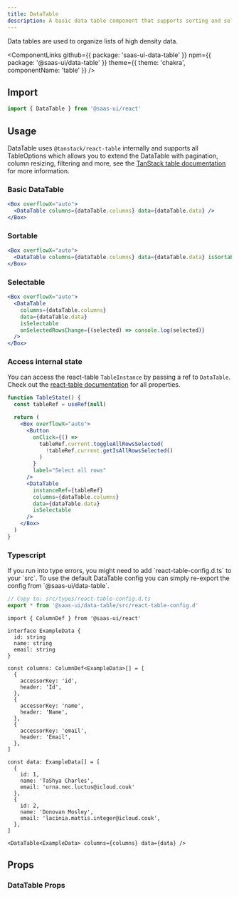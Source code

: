 ```yaml
---
title: DataTable
description: A basic data table component that supports sorting and selections.
---
```


Data tables are used to organize lists of high density data.

<ComponentLinks
  github={{ package: 'saas-ui-data-table' }}
  npm={{ package: '@saas-ui/data-table' }}
  theme={{ theme: 'chakra', componentName: 'table' }}
/>

## Import

```ts
import { DataTable } from '@saas-ui/react'
```

## Usage

DataTable uses `@tanstack/react-table` internally and supports all TableOptions which allows you to extend the DataTable with pagination, column resizing, filtering and more, see the [TanStack table documentation](https://tanstack.com/table/v8/docs/api/core/table) for more information.

### Basic DataTable

```jsx
<Box overflowX="auto">
  <DataTable columns={dataTable.columns} data={dataTable.data} />
</Box>
```

### Sortable

```jsx
<Box overflowX="auto">
  <DataTable columns={dataTable.columns} data={dataTable.data} isSortable />
</Box>
```

### Selectable

```jsx
<Box overflowX="auto">
  <DataTable
    columns={dataTable.columns}
    data={dataTable.data}
    isSelectable
    onSelectedRowsChange={(selected) => console.log(selected)}
  />
</Box>
```

### Access internal state

You can access the react-table `TableInstance` by passing a ref to `DataTable`.
Check out the [react-table documentation](https://tanstack.com/table/v8/docs/api/core/table) for all properties.

```jsx
function TableState() {
  const tableRef = useRef(null)

  return (
    <Box overflowX="auto">
      <Button
        onClick={() =>
          tableRef.current.toggleAllRowsSelected(
            !tableRef.current.getIsAllRowsSelected()
          )
        }
        label="Select all rows"
      />
      <DataTable
        instanceRef={tableRef}
        columns={dataTable.columns}
        data={dataTable.data}
        isSelectable
      />
    </Box>
  )
}
```

### Typescript

<Info>
  If you run into type errors, you might need to add `react-table-config.d.ts`
  to your `src`. To use the default DataTable config you can simply re-export
  the config from `@saas-ui/data-table`.
</Info>

```ts
// Copy to: src/types/react-table-config.d.ts
export * from '@saas-ui/data-table/src/react-table-config.d'
```

```tsx
import { ColumnDef } from '@saas-ui/react'

interface ExampleData {
  id: string
  name: string
  email: string
}

const columns: ColumnDef<ExampleData>[] = [
  {
    accessorKey: 'id',
    header: 'Id',
  },
  {
    accessorKey: 'name',
    header: 'Name',
  },
  {
    accessorKey: 'email',
    header: 'Email',
  },
]

const data: ExampleData[] = [
  {
    id: 1,
    name: 'TaShya Charles',
    email: 'urna.nec.luctus@icloud.couk'
  },
  {
    id: 2,
    name: 'Donovan Mosley',
    email: 'lacinia.mattis.integer@icloud.couk',
  },
]

<DataTable<ExampleData> columns={columns} data={data} />
```

## Props

### DataTable Props

<PropsTable of="DataTable" />
